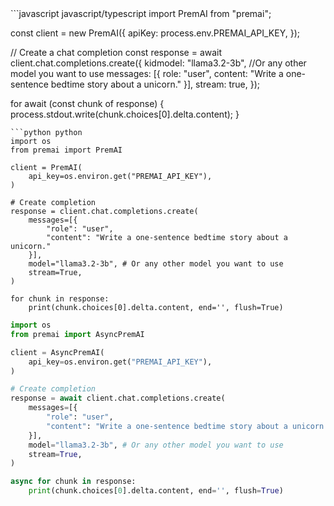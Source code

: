 <CodeGroup>
```javascript javascript/typescript
import PremAI from "premai";

const client = new PremAI({
    apiKey: process.env.PREMAI_API_KEY,
});

// Create a chat completion
const response = await client.chat.completions.create({
    kidmodel: "llama3.2-3b", //Or any other model you want to use
    messages: [{
        role: "user",
        content: "Write a one-sentence bedtime story about a unicorn."
    }],
    stream: true,
});

for await (const chunk of response) {
    process.stdout.write(chunk.choices[0].delta.content);
}
```
```python python
import os
from premai import PremAI

client = PremAI(
    api_key=os.environ.get("PREMAI_API_KEY"),
)

# Create completion
response = client.chat.completions.create(
    messages=[{
        "role": "user",
        "content": "Write a one-sentence bedtime story about a unicorn."
    }],
    model="llama3.2-3b", # Or any other model you want to use
    stream=True,
)

for chunk in response:
    print(chunk.choices[0].delta.content, end='', flush=True)
```
```python python (async)
import os
from premai import AsyncPremAI

client = AsyncPremAI(
    api_key=os.environ.get("PREMAI_API_KEY"),
)

# Create completion
response = await client.chat.completions.create(
    messages=[{
        "role": "user",
        "content": "Write a one-sentence bedtime story about a unicorn."
    }],
    model="llama3.2-3b", # Or any other model you want to use
    stream=True,
)

async for chunk in response:
    print(chunk.choices[0].delta.content, end='', flush=True)
```
</CodeGroup>

